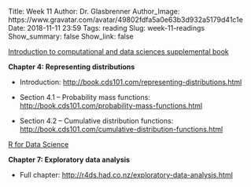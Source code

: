 Title: Week 11
Author: Dr. Glasbrenner
Author_Image: https://www.gravatar.com/avatar/49802fdfa5a0e63b3d932a5179d41c1e
Date: 2018-11-11 23:59
Tags: reading
Slug: week-11-readings
Show_summary: false
Show_link: false

[[Introduction to computational and data sciences supplemental book][cds-book]]{.h3}

**Chapter 4: Representing distributions**

*   Introduction: <http://book.cds101.com/representing-distributions.html>

*   Section 4.1 – Probability mass functions: <http://book.cds101.com/probability-mass-functions.html>

*   Section 4.2 – Cumulative distribution functions: <http://book.cds101.com/cumulative-distribution-functions.html>

[[R for Data Science][r4ds-book]]{.h3}

**Chapter 7: Exploratory data analysis**

*   Full chapter: <http://r4ds.had.co.nz/exploratory-data-analysis.html>

[cds-book]:  http://book.cds101.com
[r4ds-book]: http://r4ds.had.co.nz
